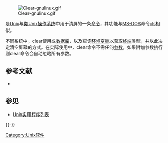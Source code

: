 {{lowercase}}

{{noteTA
|G1 = IT
}}

[[File:Clear-gnulinux.gif|thumb]]

'''{{code|clear}}'''是[[Unix|Unix]]与[[类Unix|类Unix]][[操作系统|操作系统]]中用于清屏的一条[[命令行界面|命令]]，其功能与[[MS-DOS|MS-DOS]]命令[[cls_(命令)|cls]]相似。

不同系统中，clear使用{{Tsl|en|terminfo}}或{{Tsl|en|termcap}}[[数据库|数据库]]，以及查询[[环境变量|环境变量]]以获取[[虚拟终端|终端]]类型，并以此决定清空屏幕的方式。在实际使用中，clear命令不需任何[[参数_(计算机科学)|参数]]，如果附加参数执行则clear命令会自动忽略所有参数。

== 参考文献 ==
{{Reflist}}
* {{man|1|clear}}

== 参见 ==
* [[Unix实用程序列表|Unix实用程序列表]]

{{-}}
{{unix commands}}

[[Category:Unix软件|Category:Unix软件]]

{{Unix-stub}}